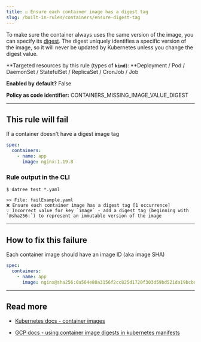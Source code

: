 ```yaml
---
title: ☑️ Ensure each container image has a digest tag
slug: /built-in-rules/containers/ensure-digest-tag
---
```


To make sure the container always uses the same version of the image, you can specify its [digest](https://docs.docker.com/engine/reference/commandline/pull/#pull-an-image-by-digest-immutable-identifier). The digest uniquely identifies a specific version of the image, so it will never be updated by Kubernetes unless you change the digest value.

**Targeted resources by this rule (types of **`kind`**): **Deployment / Pod / DaemonSet / StatefulSet / ReplicaSet / CronJob / Job

**Enabled by default?** False

**Policy as code identifier:** CONTAINERS_MISSING_IMAGE_VALUE_DIGEST

---

## This rule will fail

If a container doesn't have a digest image tag

```yaml
spec:
  containers:
    - name: app
      image: nginx:1.19.8
```

### Rule output in the CLI

```none
$ datree test *.yaml

>> File: failExample.yaml
❌ Ensure each container image has a digest tag [1 occurrence]
💡 Incorrect value for key `image` - add a digest tag (beginning with `@sha256:`) to represent an immutable version of the image
```

---

## How to fix this failure

Each container image should have an image ID (aka image SHA)

```yaml
spec:
  containers:
    - name: app
      image: nginx@sha256:0a564e80a3156f2cc825d1720f303d59bd521da19bcbd01316870e1313ecbd23
```

---

## Read more

- [Kubernetes docs - container images](https://kubernetes.io/docs/concepts/configuration/overview/#container-images)

- [GCP docs - using container image digests in kubernetes manifests](https://cloud.google.com/solutions/using-container-image-digests-in-kubernetes-manifests)
